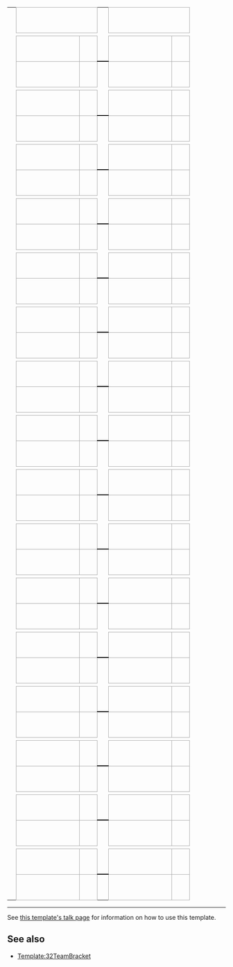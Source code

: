 {| border=0 cellpadding=0 cellspacing=0 style="font-size: 90%; margin:1em 2em 1em 1em;"
| &nbsp;
| align="center" colspan="2" style="border:1px solid #aaa;" bgcolor=#f2f2f2|{{{RD1|第1轮}}}
| &nbsp;
| align="center" colspan="2" style="border:1px solid #aaa;" bgcolor=#f2f2f2|{{{RD2|第2轮}}}
| &nbsp;
| align="center" colspan="2" style="border:1px solid #aaa;" bgcolor=#f2f2f2|{{{RD3|第3轮}}}

|-
| height=4 width=1|
| width=130|
| width=25|
| width=10|
| width=130|
| width=25|
| width=10|
| width=130|
| width=25|
| width=10|
| width=130|
| width=25|

|-
| height="7"|
| style="border:1px solid #aaa;" bgcolor="#f9f9f9"| &nbsp;{{{RD1-team01|&nbsp;}}}
| align=center style="border:1px solid #aaa;" bgcolor=#f9f9f9| {{{RD1-score01|&nbsp;}}}
| align=center style="border-width:0 0 2px 0; border-style:solid;border-color:black;" |&nbsp;
| style="border:1px solid #aaa;" bgcolor="#f9f9f9"| &nbsp;{{{RD2-team01|&nbsp;}}}
| align=center style="border:1px solid #aaa;" bgcolor=#f9f9f9| {{{RD2-score01|&nbsp;}}}
| align=center style="border-width:0 0 2px 0; border-style:solid;border-color:black;" |&nbsp;
| style="border:1px solid #aaa;" bgcolor="#f9f9f9"| &nbsp;{{{RD3-team01|&nbsp;}}}
| align=center style="border:1px solid #aaa;" bgcolor=#f9f9f9| {{{RD3-score01|&nbsp;}}}

|-
| height="7"|
| style="border:1px solid #aaa;" bgcolor="#f9f9f9"| &nbsp;{{{RD1-team02|&nbsp;}}}
| align=center style="border:1px solid #aaa;" bgcolor=#f9f9f9| {{{RD1-score02|&nbsp;}}}
| align=center style="border-width:2px 0 0 0; border-style:solid;border-color:black;" |&nbsp;
| style="border:1px solid #aaa;" bgcolor="#f9f9f9"| &nbsp;{{{RD2-team02|&nbsp;}}}
| align=center style="border:1px solid #aaa;" bgcolor=#f9f9f9| {{{RD2-score02|&nbsp;}}}
| align=center style="border-width:2px 0 0 0; border-style:solid;border-color:black;" |&nbsp;
| style="border:1px solid #aaa;" bgcolor="#f9f9f9"| &nbsp;{{{RD3-team02|&nbsp;}}}
| align=center style="border:1px solid #aaa;" bgcolor=#f9f9f9| {{{RD3-score02|&nbsp;}}}

|-
| height="4"|

|-
| height="7"|
| style="border:1px solid #aaa;" bgcolor="#f9f9f9"| &nbsp;{{{RD1-team03|&nbsp;}}}
| align=center style="border:1px solid #aaa;" bgcolor=#f9f9f9| {{{RD1-score03|&nbsp;}}}
| align=center style="border-width:0 0 2px 0; border-style:solid;border-color:black;" |&nbsp;
| style="border:1px solid #aaa;" bgcolor="#f9f9f9"| &nbsp;{{{RD2-team03|&nbsp;}}}
| align=center style="border:1px solid #aaa;" bgcolor=#f9f9f9| {{{RD2-score03|&nbsp;}}}
| align=center style="border-width:0 0 2px 0; border-style:solid;border-color:black;" |&nbsp;
| style="border:1px solid #aaa;" bgcolor="#f9f9f9"| &nbsp;{{{RD3-team03|&nbsp;}}}
| align=center style="border:1px solid #aaa;" bgcolor=#f9f9f9| {{{RD3-score03|&nbsp;}}}

|-
| height="7"|
| style="border:1px solid #aaa;" bgcolor="#f9f9f9"| &nbsp;{{{RD1-team04|&nbsp;}}}
| align=center style="border:1px solid #aaa;" bgcolor=#f9f9f9| {{{RD1-score04|&nbsp;}}}
| align=center style="border-width:2px 0 0 0; border-style:solid;border-color:black;" |&nbsp;
| style="border:1px solid #aaa;" bgcolor="#f9f9f9"| &nbsp;{{{RD2-team04|&nbsp;}}}
| align=center style="border:1px solid #aaa;" bgcolor=#f9f9f9| {{{RD2-score04|&nbsp;}}}
| align=center style="border-width:2px 0 0 0; border-style:solid;border-color:black;" |&nbsp;
| style="border:1px solid #aaa;" bgcolor="#f9f9f9"| &nbsp;{{{RD3-team04|&nbsp;}}}
| align=center style="border:1px solid #aaa;" bgcolor=#f9f9f9| {{{RD3-score04|&nbsp;}}}

|-
| height="4"|

|-
| height="7"|
| style="border:1px solid #aaa;" bgcolor="#f9f9f9"| &nbsp;{{{RD1-team05|&nbsp;}}}
| align=center style="border:1px solid #aaa;" bgcolor=#f9f9f9| {{{RD1-score05|&nbsp;}}}
| align=center style="border-width:0 0 2px 0; border-style:solid;border-color:black;" |&nbsp;
| style="border:1px solid #aaa;" bgcolor="#f9f9f9"| &nbsp;{{{RD2-team05|&nbsp;}}}
| align=center style="border:1px solid #aaa;" bgcolor=#f9f9f9| {{{RD2-score05|&nbsp;}}}
| align=center style="border-width:0 0 2px 0; border-style:solid;border-color:black;" |&nbsp;
| style="border:1px solid #aaa;" bgcolor="#f9f9f9"| &nbsp;{{{RD3-team05|&nbsp;}}}
| align=center style="border:1px solid #aaa;" bgcolor=#f9f9f9| {{{RD3-score05|&nbsp;}}}

|-
| height="7"|
| style="border:1px solid #aaa;" bgcolor="#f9f9f9"| &nbsp;{{{RD1-team06|&nbsp;}}}
| align=center style="border:1px solid #aaa;" bgcolor=#f9f9f9| {{{RD1-score06|&nbsp;}}}
| align=center style="border-width:2px 0 0 0; border-style:solid;border-color:black;" |&nbsp;
| style="border:1px solid #aaa;" bgcolor="#f9f9f9"| &nbsp;{{{RD2-team06|&nbsp;}}}
| align=center style="border:1px solid #aaa;" bgcolor=#f9f9f9| {{{RD2-score06|&nbsp;}}}
| align=center style="border-width:2px 0 0 0; border-style:solid;border-color:black;" |&nbsp;
| style="border:1px solid #aaa;" bgcolor="#f9f9f9"| &nbsp;{{{RD3-team06|&nbsp;}}}
| align=center style="border:1px solid #aaa;" bgcolor=#f9f9f9| {{{RD3-score06|&nbsp;}}}

|-
| height="4"|

|-
| height="7"|
| style="border:1px solid #aaa;" bgcolor="#f9f9f9"| &nbsp;{{{RD1-team07|&nbsp;}}}
| align=center style="border:1px solid #aaa;" bgcolor=#f9f9f9| {{{RD1-score07|&nbsp;}}}
| align=center style="border-width:0 0 2px 0; border-style:solid;border-color:black;" |&nbsp;
| style="border:1px solid #aaa;" bgcolor="#f9f9f9"| &nbsp;{{{RD2-team07|&nbsp;}}}
| align=center style="border:1px solid #aaa;" bgcolor=#f9f9f9| {{{RD2-score07|&nbsp;}}}
| align=center style="border-width:0 0 2px 0; border-style:solid;border-color:black;" |&nbsp;
| style="border:1px solid #aaa;" bgcolor="#f9f9f9"| &nbsp;{{{RD3-team07|&nbsp;}}}
| align=center style="border:1px solid #aaa;" bgcolor=#f9f9f9| {{{RD3-score07|&nbsp;}}}

|-
| height="7"|
| style="border:1px solid #aaa;" bgcolor="#f9f9f9"| &nbsp;{{{RD1-team08|&nbsp;}}}
| align=center style="border:1px solid #aaa;" bgcolor=#f9f9f9| {{{RD1-score08|&nbsp;}}}
| align=center style="border-width:2px 0 0 0; border-style:solid;border-color:black;" |&nbsp;
| style="border:1px solid #aaa;" bgcolor="#f9f9f9"| &nbsp;{{{RD2-team08|&nbsp;}}}
| align=center style="border:1px solid #aaa;" bgcolor=#f9f9f9| {{{RD2-score08|&nbsp;}}}
| align=center style="border-width:2px 0 0 0; border-style:solid;border-color:black;" |&nbsp;
| style="border:1px solid #aaa;" bgcolor="#f9f9f9"| &nbsp;{{{RD3-team08|&nbsp;}}}
| align=center style="border:1px solid #aaa;" bgcolor=#f9f9f9| {{{RD3-score08|&nbsp;}}}

|-
| height="4"|

|-
| height="7"|
| style="border:1px solid #aaa;" bgcolor="#f9f9f9"| &nbsp;{{{RD1-team09|&nbsp;}}}
| align=center style="border:1px solid #aaa;" bgcolor=#f9f9f9| {{{RD1-score09|&nbsp;}}}
| align=center style="border-width:0 0 2px 0; border-style:solid;border-color:black;" |&nbsp;
| style="border:1px solid #aaa;" bgcolor="#f9f9f9"| &nbsp;{{{RD2-team09|&nbsp;}}}
| align=center style="border:1px solid #aaa;" bgcolor=#f9f9f9| {{{RD2-score09|&nbsp;}}}
| align=center style="border-width:0 0 2px 0; border-style:solid;border-color:black;" |&nbsp;
| style="border:1px solid #aaa;" bgcolor="#f9f9f9"| &nbsp;{{{RD3-team09|&nbsp;}}}
| align=center style="border:1px solid #aaa;" bgcolor=#f9f9f9| {{{RD3-score09|&nbsp;}}}

|-
| height="7"|
| style="border:1px solid #aaa;" bgcolor="#f9f9f9"| &nbsp;{{{RD1-team10|&nbsp;}}}
| align=center style="border:1px solid #aaa;" bgcolor=#f9f9f9| {{{RD1-score10|&nbsp;}}}
| align=center style="border-width:2px 0 0 0; border-style:solid;border-color:black;" |&nbsp;
| style="border:1px solid #aaa;" bgcolor="#f9f9f9"| &nbsp;{{{RD2-team10|&nbsp;}}}
| align=center style="border:1px solid #aaa;" bgcolor=#f9f9f9| {{{RD2-score10|&nbsp;}}}
| align=center style="border-width:2px 0 0 0; border-style:solid;border-color:black;" |&nbsp;
| style="border:1px solid #aaa;" bgcolor="#f9f9f9"| &nbsp;{{{RD3-team10|&nbsp;}}}
| align=center style="border:1px solid #aaa;" bgcolor=#f9f9f9| {{{RD3-score10|&nbsp;}}}

|-
| height="4"|

|-
| height="7"|
| style="border:1px solid #aaa;" bgcolor="#f9f9f9"| &nbsp;{{{RD1-team11|&nbsp;}}}
| align=center style="border:1px solid #aaa;" bgcolor=#f9f9f9| {{{RD1-score11|&nbsp;}}}
| align=center style="border-width:0 0 2px 0; border-style:solid;border-color:black;" |&nbsp;
| style="border:1px solid #aaa;" bgcolor="#f9f9f9"| &nbsp;{{{RD2-team11|&nbsp;}}}
| align=center style="border:1px solid #aaa;" bgcolor=#f9f9f9| {{{RD2-score11|&nbsp;}}}
| align=center style="border-width:0 0 2px 0; border-style:solid;border-color:black;" |&nbsp;
| style="border:1px solid #aaa;" bgcolor="#f9f9f9"| &nbsp;{{{RD3-team11|&nbsp;}}}
| align=center style="border:1px solid #aaa;" bgcolor=#f9f9f9| {{{RD3-score11|&nbsp;}}}

|-
| height="7"|
| style="border:1px solid #aaa;" bgcolor="#f9f9f9"| &nbsp;{{{RD1-team12|&nbsp;}}}
| align=center style="border:1px solid #aaa;" bgcolor=#f9f9f9| {{{RD1-score12|&nbsp;}}}
| align=center style="border-width:2px 0 0 0; border-style:solid;border-color:black;" |&nbsp;
| style="border:1px solid #aaa;" bgcolor="#f9f9f9"| &nbsp;{{{RD2-team12|&nbsp;}}}
| align=center style="border:1px solid #aaa;" bgcolor=#f9f9f9| {{{RD2-score12|&nbsp;}}}
| align=center style="border-width:2px 0 0 0; border-style:solid;border-color:black;" |&nbsp;
| style="border:1px solid #aaa;" bgcolor="#f9f9f9"| &nbsp;{{{RD3-team12|&nbsp;}}}
| align=center style="border:1px solid #aaa;" bgcolor=#f9f9f9| {{{RD3-score12|&nbsp;}}}

|-
| height="4"|

|-
| height="7"|
| style="border:1px solid #aaa;" bgcolor="#f9f9f9"| &nbsp;{{{RD1-team13|&nbsp;}}}
| align=center style="border:1px solid #aaa;" bgcolor=#f9f9f9| {{{RD1-score13|&nbsp;}}}
| align=center style="border-width:0 0 2px 0; border-style:solid;border-color:black;" |&nbsp;
| style="border:1px solid #aaa;" bgcolor="#f9f9f9"| &nbsp;{{{RD2-team13|&nbsp;}}}
| align=center style="border:1px solid #aaa;" bgcolor=#f9f9f9| {{{RD2-score13|&nbsp;}}}
| align=center style="border-width:0 0 2px 0; border-style:solid;border-color:black;" |&nbsp;
| style="border:1px solid #aaa;" bgcolor="#f9f9f9"| &nbsp;{{{RD3-team13|&nbsp;}}}
| align=center style="border:1px solid #aaa;" bgcolor=#f9f9f9| {{{RD3-score13|&nbsp;}}}

|-
| height="7"|
| style="border:1px solid #aaa;" bgcolor="#f9f9f9"| &nbsp;{{{RD1-team14|&nbsp;}}}
| align=center style="border:1px solid #aaa;" bgcolor=#f9f9f9| {{{RD1-score14|&nbsp;}}}
| align=center style="border-width:2px 0 0 0; border-style:solid;border-color:black;" |&nbsp;
| style="border:1px solid #aaa;" bgcolor="#f9f9f9"| &nbsp;{{{RD2-team14|&nbsp;}}}
| align=center style="border:1px solid #aaa;" bgcolor=#f9f9f9| {{{RD2-score14|&nbsp;}}}
| align=center style="border-width:2px 0 0 0; border-style:solid;border-color:black;" |&nbsp;
| style="border:1px solid #aaa;" bgcolor="#f9f9f9"| &nbsp;{{{RD3-team14|&nbsp;}}}
| align=center style="border:1px solid #aaa;" bgcolor=#f9f9f9| {{{RD3-score14|&nbsp;}}}

|-
| height="4"|

|-
| height="7"|
| style="border:1px solid #aaa;" bgcolor="#f9f9f9"| &nbsp;{{{RD1-team15|&nbsp;}}}
| align=center style="border:1px solid #aaa;" bgcolor=#f9f9f9| {{{RD1-score15|&nbsp;}}}
| align=center style="border-width:0 0 2px 0; border-style:solid;border-color:black;" |&nbsp;
| style="border:1px solid #aaa;" bgcolor="#f9f9f9"| &nbsp;{{{RD2-team15|&nbsp;}}}
| align=center style="border:1px solid #aaa;" bgcolor=#f9f9f9| {{{RD2-score15|&nbsp;}}}
| align=center style="border-width:0 0 2px 0; border-style:solid;border-color:black;" |&nbsp;
| style="border:1px solid #aaa;" bgcolor="#f9f9f9"| &nbsp;{{{RD3-team15|&nbsp;}}}
| align=center style="border:1px solid #aaa;" bgcolor=#f9f9f9| {{{RD3-score15|&nbsp;}}}

|-
| height="7"|
| style="border:1px solid #aaa;" bgcolor="#f9f9f9"| &nbsp;{{{RD1-team16|&nbsp;}}}
| align=center style="border:1px solid #aaa;" bgcolor=#f9f9f9| {{{RD1-score16|&nbsp;}}}
| align=center style="border-width:2px 0 0 0; border-style:solid;border-color:black;" |&nbsp;
| style="border:1px solid #aaa;" bgcolor="#f9f9f9"| &nbsp;{{{RD2-team16|&nbsp;}}}
| align=center style="border:1px solid #aaa;" bgcolor=#f9f9f9| {{{RD2-score16|&nbsp;}}}
| align=center style="border-width:2px 0 0 0; border-style:solid;border-color:black;" |&nbsp;
| style="border:1px solid #aaa;" bgcolor="#f9f9f9"| &nbsp;{{{RD3-team16|&nbsp;}}}
| align=center style="border:1px solid #aaa;" bgcolor=#f9f9f9| {{{RD3-score16|&nbsp;}}}

|-
| height="4"|

|-
| height="7"|
| style="border:1px solid #aaa;" bgcolor="#f9f9f9"| &nbsp;{{{RD1-team17|&nbsp;}}}
| align=center style="border:1px solid #aaa;" bgcolor=#f9f9f9| {{{RD1-score17|&nbsp;}}}
| align=center style="border-width:0 0 2px 0; border-style:solid;border-color:black;" |&nbsp;
| style="border:1px solid #aaa;" bgcolor="#f9f9f9"| &nbsp;{{{RD2-team17|&nbsp;}}}
| align=center style="border:1px solid #aaa;" bgcolor=#f9f9f9| {{{RD2-score17|&nbsp;}}}
| align=center style="border-width:0 0 2px 0; border-style:solid;border-color:black;" |&nbsp;
| style="border:1px solid #aaa;" bgcolor="#f9f9f9"| &nbsp;{{{RD3-team17|&nbsp;}}}
| align=center style="border:1px solid #aaa;" bgcolor=#f9f9f9| {{{RD3-score17|&nbsp;}}}

|-
| height="7"|
| style="border:1px solid #aaa;" bgcolor="#f9f9f9"| &nbsp;{{{RD1-team18|&nbsp;}}}
| align=center style="border:1px solid #aaa;" bgcolor=#f9f9f9| {{{RD1-score18|&nbsp;}}}
| align=center style="border-width:2px 0 0 0; border-style:solid;border-color:black;" |&nbsp;
| style="border:1px solid #aaa;" bgcolor="#f9f9f9"| &nbsp;{{{RD2-team18|&nbsp;}}}
| align=center style="border:1px solid #aaa;" bgcolor=#f9f9f9| {{{RD2-score18|&nbsp;}}}
| align=center style="border-width:2px 0 0 0; border-style:solid;border-color:black;" |&nbsp;
| style="border:1px solid #aaa;" bgcolor="#f9f9f9"| &nbsp;{{{RD3-team18|&nbsp;}}}
| align=center style="border:1px solid #aaa;" bgcolor=#f9f9f9| {{{RD3-score18|&nbsp;}}}

|-
| height="4"|

|-
| height="7"|
| style="border:1px solid #aaa;" bgcolor="#f9f9f9"| &nbsp;{{{RD1-team19|&nbsp;}}}
| align=center style="border:1px solid #aaa;" bgcolor=#f9f9f9| {{{RD1-score19|&nbsp;}}}
| align=center style="border-width:0 0 2px 0; border-style:solid;border-color:black;" |&nbsp;
| style="border:1px solid #aaa;" bgcolor="#f9f9f9"| &nbsp;{{{RD2-team19|&nbsp;}}}
| align=center style="border:1px solid #aaa;" bgcolor=#f9f9f9| {{{RD2-score19|&nbsp;}}}
| align=center style="border-width:0 0 2px 0; border-style:solid;border-color:black;" |&nbsp;
| style="border:1px solid #aaa;" bgcolor="#f9f9f9"| &nbsp;{{{RD3-team19|&nbsp;}}}
| align=center style="border:1px solid #aaa;" bgcolor=#f9f9f9| {{{RD3-score19|&nbsp;}}}

|-
| height="7"|
| style="border:1px solid #aaa;" bgcolor="#f9f9f9"| &nbsp;{{{RD1-team20|&nbsp;}}}
| align=center style="border:1px solid #aaa;" bgcolor=#f9f9f9| {{{RD1-score20|&nbsp;}}}
| align=center style="border-width:2px 0 0 0; border-style:solid;border-color:black;" |&nbsp;
| style="border:1px solid #aaa;" bgcolor="#f9f9f9"| &nbsp;{{{RD2-team20|&nbsp;}}}
| align=center style="border:1px solid #aaa;" bgcolor=#f9f9f9| {{{RD2-score20|&nbsp;}}}
| align=center style="border-width:2px 0 0 0; border-style:solid;border-color:black;" |&nbsp;
| style="border:1px solid #aaa;" bgcolor="#f9f9f9"| &nbsp;{{{RD3-team20|&nbsp;}}}
| align=center style="border:1px solid #aaa;" bgcolor=#f9f9f9| {{{RD3-score20|&nbsp;}}}

|-
| height="4"|

|-
| height="7"|
| style="border:1px solid #aaa;" bgcolor="#f9f9f9"| &nbsp;{{{RD1-team21|&nbsp;}}}
| align=center style="border:1px solid #aaa;" bgcolor=#f9f9f9| {{{RD1-score21|&nbsp;}}}
| align=center style="border-width:0 0 2px 0; border-style:solid;border-color:black;" |&nbsp;
| style="border:1px solid #aaa;" bgcolor="#f9f9f9"| &nbsp;{{{RD2-team21|&nbsp;}}}
| align=center style="border:1px solid #aaa;" bgcolor=#f9f9f9| {{{RD2-score21|&nbsp;}}}
| align=center style="border-width:0 0 2px 0; border-style:solid;border-color:black;" |&nbsp;
| style="border:1px solid #aaa;" bgcolor="#f9f9f9"| &nbsp;{{{RD3-team21|&nbsp;}}}
| align=center style="border:1px solid #aaa;" bgcolor=#f9f9f9| {{{RD3-score21|&nbsp;}}}

|-
| height="7"|
| style="border:1px solid #aaa;" bgcolor="#f9f9f9"| &nbsp;{{{RD1-team22|&nbsp;}}}
| align=center style="border:1px solid #aaa;" bgcolor=#f9f9f9| {{{RD1-score22|&nbsp;}}}
| align=center style="border-width:2px 0 0 0; border-style:solid;border-color:black;" |&nbsp;
| style="border:1px solid #aaa;" bgcolor="#f9f9f9"| &nbsp;{{{RD2-team22|&nbsp;}}}
| align=center style="border:1px solid #aaa;" bgcolor=#f9f9f9| {{{RD2-score22|&nbsp;}}}
| align=center style="border-width:2px 0 0 0; border-style:solid;border-color:black;" |&nbsp;
| style="border:1px solid #aaa;" bgcolor="#f9f9f9"| &nbsp;{{{RD3-team22|&nbsp;}}}
| align=center style="border:1px solid #aaa;" bgcolor=#f9f9f9| {{{RD3-score22|&nbsp;}}}

|-
| height="4"|

|-
| height="7"|
| style="border:1px solid #aaa;" bgcolor="#f9f9f9"| &nbsp;{{{RD1-team23|&nbsp;}}}
| align=center style="border:1px solid #aaa;" bgcolor=#f9f9f9| {{{RD1-score23|&nbsp;}}}
| align=center style="border-width:0 0 2px 0; border-style:solid;border-color:black;" |&nbsp;
| style="border:1px solid #aaa;" bgcolor="#f9f9f9"| &nbsp;{{{RD2-team23|&nbsp;}}}
| align=center style="border:1px solid #aaa;" bgcolor=#f9f9f9| {{{RD2-score23|&nbsp;}}}
| align=center style="border-width:0 0 2px 0; border-style:solid;border-color:black;" |&nbsp;
| style="border:1px solid #aaa;" bgcolor="#f9f9f9"| &nbsp;{{{RD3-team23|&nbsp;}}}
| align=center style="border:1px solid #aaa;" bgcolor=#f9f9f9| {{{RD3-score23|&nbsp;}}}

|-
| height="7"|
| style="border:1px solid #aaa;" bgcolor="#f9f9f9"| &nbsp;{{{RD1-team24|&nbsp;}}}
| align=center style="border:1px solid #aaa;" bgcolor=#f9f9f9| {{{RD1-score24|&nbsp;}}}
| align=center style="border-width:2px 0 0 0; border-style:solid;border-color:black;" |&nbsp;
| style="border:1px solid #aaa;" bgcolor="#f9f9f9"| &nbsp;{{{RD2-team24|&nbsp;}}}
| align=center style="border:1px solid #aaa;" bgcolor=#f9f9f9| {{{RD2-score24|&nbsp;}}}
| align=center style="border-width:2px 0 0 0; border-style:solid;border-color:black;" |&nbsp;
| style="border:1px solid #aaa;" bgcolor="#f9f9f9"| &nbsp;{{{RD3-team24|&nbsp;}}}
| align=center style="border:1px solid #aaa;" bgcolor=#f9f9f9| {{{RD3-score24|&nbsp;}}}

|-
| height="4"|

|-
| height="7"|
| style="border:1px solid #aaa;" bgcolor="#f9f9f9"| &nbsp;{{{RD1-team25|&nbsp;}}}
| align=center style="border:1px solid #aaa;" bgcolor=#f9f9f9| {{{RD1-score25|&nbsp;}}}
| align=center style="border-width:0 0 2px 0; border-style:solid;border-color:black;" |&nbsp;
| style="border:1px solid #aaa;" bgcolor="#f9f9f9"| &nbsp;{{{RD2-team25|&nbsp;}}}
| align=center style="border:1px solid #aaa;" bgcolor=#f9f9f9| {{{RD2-score25|&nbsp;}}}
| align=center style="border-width:0 0 2px 0; border-style:solid;border-color:black;" |&nbsp;
| style="border:1px solid #aaa;" bgcolor="#f9f9f9"| &nbsp;{{{RD3-team25|&nbsp;}}}
| align=center style="border:1px solid #aaa;" bgcolor=#f9f9f9| {{{RD3-score25|&nbsp;}}}

|-
| height="7"|
| style="border:1px solid #aaa;" bgcolor="#f9f9f9"| &nbsp;{{{RD1-team26|&nbsp;}}}
| align=center style="border:1px solid #aaa;" bgcolor=#f9f9f9| {{{RD1-score26|&nbsp;}}}
| align=center style="border-width:2px 0 0 0; border-style:solid;border-color:black;" |&nbsp;
| style="border:1px solid #aaa;" bgcolor="#f9f9f9"| &nbsp;{{{RD2-team26|&nbsp;}}}
| align=center style="border:1px solid #aaa;" bgcolor=#f9f9f9| {{{RD2-score26|&nbsp;}}}
| align=center style="border-width:2px 0 0 0; border-style:solid;border-color:black;" |&nbsp;
| style="border:1px solid #aaa;" bgcolor="#f9f9f9"| &nbsp;{{{RD3-team26|&nbsp;}}}
| align=center style="border:1px solid #aaa;" bgcolor=#f9f9f9| {{{RD3-score26|&nbsp;}}}

|-
| height="4"|

|-
| height="7"|
| style="border:1px solid #aaa;" bgcolor="#f9f9f9"| &nbsp;{{{RD1-team27|&nbsp;}}}
| align=center style="border:1px solid #aaa;" bgcolor=#f9f9f9| {{{RD1-score27|&nbsp;}}}
| align=center style="border-width:0 0 2px 0; border-style:solid;border-color:black;" |&nbsp;
| style="border:1px solid #aaa;" bgcolor="#f9f9f9"| &nbsp;{{{RD2-team27|&nbsp;}}}
| align=center style="border:1px solid #aaa;" bgcolor=#f9f9f9| {{{RD2-score27|&nbsp;}}}
| align=center style="border-width:0 0 2px 0; border-style:solid;border-color:black;" |&nbsp;
| style="border:1px solid #aaa;" bgcolor="#f9f9f9"| &nbsp;{{{RD3-team27|&nbsp;}}}
| align=center style="border:1px solid #aaa;" bgcolor=#f9f9f9| {{{RD3-score27|&nbsp;}}}

|-
| height="7"|
| style="border:1px solid #aaa;" bgcolor="#f9f9f9"| &nbsp;{{{RD1-team28|&nbsp;}}}
| align=center style="border:1px solid #aaa;" bgcolor=#f9f9f9| {{{RD1-score28|&nbsp;}}}
| align=center style="border-width:2px 0 0 0; border-style:solid;border-color:black;" |&nbsp;
| style="border:1px solid #aaa;" bgcolor="#f9f9f9"| &nbsp;{{{RD2-team28|&nbsp;}}}
| align=center style="border:1px solid #aaa;" bgcolor=#f9f9f9| {{{RD2-score28|&nbsp;}}}
| align=center style="border-width:2px 0 0 0; border-style:solid;border-color:black;" |&nbsp;
| style="border:1px solid #aaa;" bgcolor="#f9f9f9"| &nbsp;{{{RD3-team28|&nbsp;}}}
| align=center style="border:1px solid #aaa;" bgcolor=#f9f9f9| {{{RD3-score28|&nbsp;}}}

|-
| height="4"|

|-
| height="7"|
| style="border:1px solid #aaa;" bgcolor="#f9f9f9"| &nbsp;{{{RD1-team29|&nbsp;}}}
| align=center style="border:1px solid #aaa;" bgcolor=#f9f9f9| {{{RD1-score29|&nbsp;}}}
| align=center style="border-width:0 0 2px 0; border-style:solid;border-color:black;" |&nbsp;
| style="border:1px solid #aaa;" bgcolor="#f9f9f9"| &nbsp;{{{RD2-team29|&nbsp;}}}
| align=center style="border:1px solid #aaa;" bgcolor=#f9f9f9| {{{RD2-score29|&nbsp;}}}
| align=center style="border-width:0 0 2px 0; border-style:solid;border-color:black;" |&nbsp;
| style="border:1px solid #aaa;" bgcolor="#f9f9f9"| &nbsp;{{{RD3-team29|&nbsp;}}}
| align=center style="border:1px solid #aaa;" bgcolor=#f9f9f9| {{{RD3-score29|&nbsp;}}}

|-
| height="7"|
| style="border:1px solid #aaa;" bgcolor="#f9f9f9"| &nbsp;{{{RD1-team30|&nbsp;}}}
| align=center style="border:1px solid #aaa;" bgcolor=#f9f9f9| {{{RD1-score30|&nbsp;}}}
| align=center style="border-width:2px 0 0 0; border-style:solid;border-color:black;" |&nbsp;
| style="border:1px solid #aaa;" bgcolor="#f9f9f9"| &nbsp;{{{RD2-team30|&nbsp;}}}
| align=center style="border:1px solid #aaa;" bgcolor=#f9f9f9| {{{RD2-score30|&nbsp;}}}
| align=center style="border-width:2px 0 0 0; border-style:solid;border-color:black;" |&nbsp;
| style="border:1px solid #aaa;" bgcolor="#f9f9f9"| &nbsp;{{{RD3-team30|&nbsp;}}}
| align=center style="border:1px solid #aaa;" bgcolor=#f9f9f9| {{{RD3-score30|&nbsp;}}}

|-
| height="4"|

|-
| height="7"|
| style="border:1px solid #aaa;" bgcolor="#f9f9f9"| &nbsp;{{{RD1-team31|&nbsp;}}}
| align=center style="border:1px solid #aaa;" bgcolor=#f9f9f9| {{{RD1-score31|&nbsp;}}}
| align=center style="border-width:0 0 2px 0; border-style:solid;border-color:black;" |&nbsp;
| style="border:1px solid #aaa;" bgcolor="#f9f9f9"| &nbsp;{{{RD2-team31|&nbsp;}}}
| align=center style="border:1px solid #aaa;" bgcolor=#f9f9f9| {{{RD2-score31|&nbsp;}}}
| align=center style="border-width:0 0 2px 0; border-style:solid;border-color:black;" |&nbsp;
| style="border:1px solid #aaa;" bgcolor="#f9f9f9"| &nbsp;{{{RD3-team31|&nbsp;}}}
| align=center style="border:1px solid #aaa;" bgcolor=#f9f9f9| {{{RD3-score31|&nbsp;}}}
|-
| height="7"|
| style="border:1px solid #aaa;" bgcolor="#f9f9f9"| &nbsp;{{{RD1-team32|&nbsp;}}}
| align=center style="border:1px solid #aaa;" bgcolor=#f9f9f9| {{{RD1-score32|&nbsp;}}}
| align=center style="border-width:2px 0 0 0; border-style:solid;border-color:black;" |&nbsp;
| style="border:1px solid #aaa;" bgcolor="#f9f9f9"| &nbsp;{{{RD2-team32|&nbsp;}}}
| align=center style="border:1px solid #aaa;" bgcolor=#f9f9f9| {{{RD2-score32|&nbsp;}}}
| align=center style="border-width:2px 0 0 0; border-style:solid;border-color:black;" |&nbsp;
| style="border:1px solid #aaa;" bgcolor="#f9f9f9"| &nbsp;{{{RD3-team32|&nbsp;}}}
| align=center style="border:1px solid #aaa;" bgcolor=#f9f9f9| {{{RD3-score32|&nbsp;}}}
|}<noinclude>
----
See [[Template talk:{{PAGENAME}}|this template's talk page]] for information on how to use this template.

==See also==
*[[Template:32TeamBracket]]

[[Category:32队对阵形势图模板|{{PAGENAME}}]]
</noinclude>